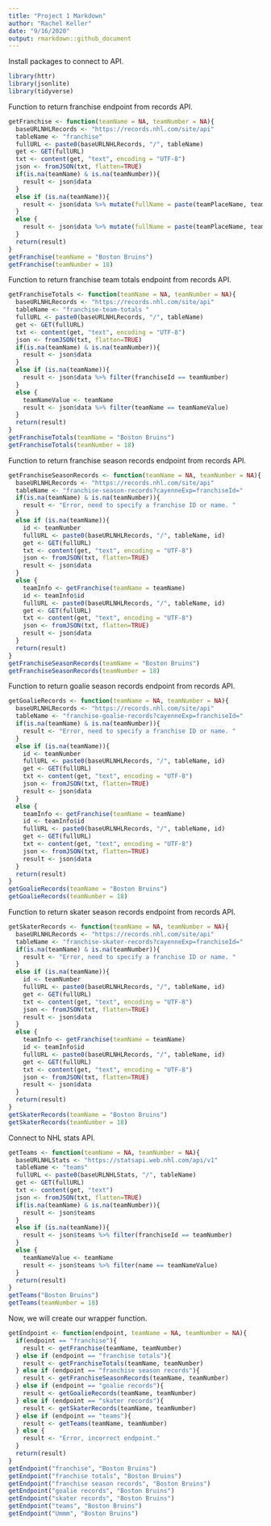 ```yaml
---
title: "Project 1 Markdown"
author: "Rachel Keller"
date: "9/16/2020"
output: rmarkdown::github_document
---
```


Install packages to connect to API.
```r
library(httr)
library(jsonlite)
library(tidyverse)
```

Function to return franchise endpoint from records API.
```r
getFranchise <- function(teamName = NA, teamNumber = NA){
  baseURLNHLRecords <- "https://records.nhl.com/site/api"
  tableName <- "franchise"
  fullURL <- paste0(baseURLNHLRecords, "/", tableName)
  get <- GET(fullURL)
  txt <- content(get, "text", encoding = "UTF-8")
  json <- fromJSON(txt, flatten=TRUE)
  if(is.na(teamName) & is.na(teamNumber)){
    result <- json$data
  }
  else if (is.na(teamName)){
    result <- json$data %>% mutate(fullName = paste(teamPlaceName, teamCommonName, sep = " ")) %>% filter(id == teamNumber)
  }
  else {
    result <- json$data %>% mutate(fullName = paste(teamPlaceName, teamCommonName, sep = " ")) %>% filter(fullName == teamName)
  }
  return(result)
}
getFranchise(teamName = "Boston Bruins")
getFranchise(teamNumber = 18)
```

Function to return franchise team totals endpoint from records API.
```r
getFranchiseTotals <- function(teamName = NA, teamNumber = NA){
  baseURLNHLRecords <- "https://records.nhl.com/site/api"
  tableName <- "franchise-team-totals "
  fullURL <- paste0(baseURLNHLRecords, "/", tableName)
  get <- GET(fullURL)
  txt <- content(get, "text", encoding = "UTF-8")
  json <- fromJSON(txt, flatten=TRUE)
  if(is.na(teamName) & is.na(teamNumber)){
    result <- json$data
  }
  else if (is.na(teamName)){
    result <- json$data %>% filter(franchiseId == teamNumber)
  }
  else {
    teamNameValue <- teamName
    result <- json$data %>% filter(teamName == teamNameValue)
  }
  return(result)
}
getFranchiseTotals(teamName = "Boston Bruins")
getFranchiseTotals(teamNumber = 18)
```

Function to return franchise season records endpoint from records API.
```r
getFranchiseSeasonRecords <- function(teamName = NA, teamNumber = NA){
  baseURLNHLRecords <- "https://records.nhl.com/site/api"
  tableName <- "franchise-season-records?cayenneExp=franchiseId="
  if(is.na(teamName) & is.na(teamNumber)){
    result <- "Error, need to specify a franchise ID or name. "
  }
  else if (is.na(teamName)){
    id <- teamNumber
    fullURL <- paste0(baseURLNHLRecords, "/", tableName, id)
    get <- GET(fullURL)
    txt <- content(get, "text", encoding = "UTF-8")
    json <- fromJSON(txt, flatten=TRUE)
    result <- json$data
  }
  else {
    teamInfo <- getFranchise(teamName = teamName)
    id <- teamInfo$id
    fullURL <- paste0(baseURLNHLRecords, "/", tableName, id)
    get <- GET(fullURL)
    txt <- content(get, "text", encoding = "UTF-8")
    json <- fromJSON(txt, flatten=TRUE)
    result <- json$data
  }
  return(result)
}
getFranchiseSeasonRecords(teamName = "Boston Bruins")
getFranchiseSeasonRecords(teamNumber = 18)
```

Function to return goalie season records endpoint from records API.
```r
getGoalieRecords <- function(teamName = NA, teamNumber = NA){
  baseURLNHLRecords <- "https://records.nhl.com/site/api"
  tableName <- "franchise-goalie-records?cayenneExp=franchiseId="
  if(is.na(teamName) & is.na(teamNumber)){
    result <- "Error, need to specify a franchise ID or name. "
  }
  else if (is.na(teamName)){
    id <- teamNumber
    fullURL <- paste0(baseURLNHLRecords, "/", tableName, id)
    get <- GET(fullURL)
    txt <- content(get, "text", encoding = "UTF-8")
    json <- fromJSON(txt, flatten=TRUE)
    result <- json$data
  }
  else {
    teamInfo <- getFranchise(teamName = teamName)
    id <- teamInfo$id
    fullURL <- paste0(baseURLNHLRecords, "/", tableName, id)
    get <- GET(fullURL)
    txt <- content(get, "text", encoding = "UTF-8")
    json <- fromJSON(txt, flatten=TRUE)
    result <- json$data
  }
  return(result)
}
getGoalieRecords(teamName = "Boston Bruins")
getGoalieRecords(teamNumber = 18)
```

Function to return skater season records endpoint from records API.
```r
getSkaterRecords <- function(teamName = NA, teamNumber = NA){
  baseURLNHLRecords <- "https://records.nhl.com/site/api"
  tableName <- "franchise-skater-records?cayenneExp=franchiseId="
  if(is.na(teamName) & is.na(teamNumber)){
    result <- "Error, need to specify a franchise ID or name. "
  }
  else if (is.na(teamName)){
    id <- teamNumber
    fullURL <- paste0(baseURLNHLRecords, "/", tableName, id)
    get <- GET(fullURL)
    txt <- content(get, "text", encoding = "UTF-8")
    json <- fromJSON(txt, flatten=TRUE)
    result <- json$data
  }
  else {
    teamInfo <- getFranchise(teamName = teamName)
    id <- teamInfo$id
    fullURL <- paste0(baseURLNHLRecords, "/", tableName, id)
    get <- GET(fullURL)
    txt <- content(get, "text", encoding = "UTF-8")
    json <- fromJSON(txt, flatten=TRUE)
    result <- json$data
  }
  return(result)
}
getSkaterRecords(teamName = "Boston Bruins")
getSkaterRecords(teamNumber = 18)
```

Connect to NHL stats API.
```r
getTeams <- function(teamName = NA, teamNumber = NA){
  baseURLNHLStats <- "https://statsapi.web.nhl.com/api/v1"
  tableName <- "teams"
  fullURL <- paste0(baseURLNHLStats, "/", tableName)
  get <- GET(fullURL)
  txt <- content(get, "text")
  json <- fromJSON(txt, flatten=TRUE)
  if(is.na(teamName) & is.na(teamNumber)){
    result <- json$teams
  }
  else if (is.na(teamName)){
    result <- json$teams %>% filter(franchiseId == teamNumber)
  }
  else {
    teamNameValue <- teamName
    result <- json$teams %>% filter(name == teamNameValue)
  }
  return(result)
}
getTeams("Boston Bruins")
getTeams(teamNumber = 18)
```

Now, we will create our wrapper function.
```r
getEndpoint <- function(endpoint, teamName = NA, teamNumber = NA){
  if(endpoint == "franchise"){
    result <- getFranchise(teamName, teamNumber)
  } else if (endpoint == "franchise totals"){
    result <- getFranchiseTotals(teamName, teamNumber)
  } else if (endpoint == "franchise season records"){
    result <- getFranchiseSeasonRecords(teamName, teamNumber)
  } else if (endpoint == "goalie records"){
    result <- getGoalieRecords(teamName, teamNumber)
  } else if (endpoint == "skater records"){
    result <- getSkaterRecords(teamName, teamNumber)
  } else if (endpoint == "teams"){
    result <- getTeams(teamName, teamNumber)
  } else {
    result <- "Error, incorrect endpoint."
  }
  return(result)
}
getEndpoint("franchise", "Boston Bruins")
getEndpoint("franchise totals", "Boston Bruins")
getEndpoint("franchise season records", "Boston Bruins")
getEndpoint("goalie records", "Boston Bruins")
getEndpoint("skater records", "Boston Bruins")
getEndpoint("teams", "Boston Bruins")
getEndpoint("Ummm", "Boston Bruins")
```

